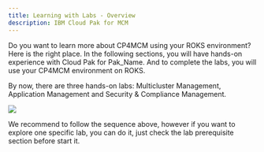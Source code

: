 ```yaml
---
title: Learning with Labs - Overview
description: IBM Cloud Pak for MCM
---
```


Do you want to learn more about CP4MCM using your ROKS environment? Here is the right place. In the following sections, you will have hands-on experience with Cloud Pak for Pak_Name. And to complete the labs, you will use your CP4MCM environment on ROKS.

By now, there are three hands-on labs: Multicluster Management, Application Management and Security & Compliance Management.

![](images/labs-overview.png)

We recommend to follow the sequence above, however if you want to explore one specific lab, you can do it, just check the lab prerequisite section before start it.
